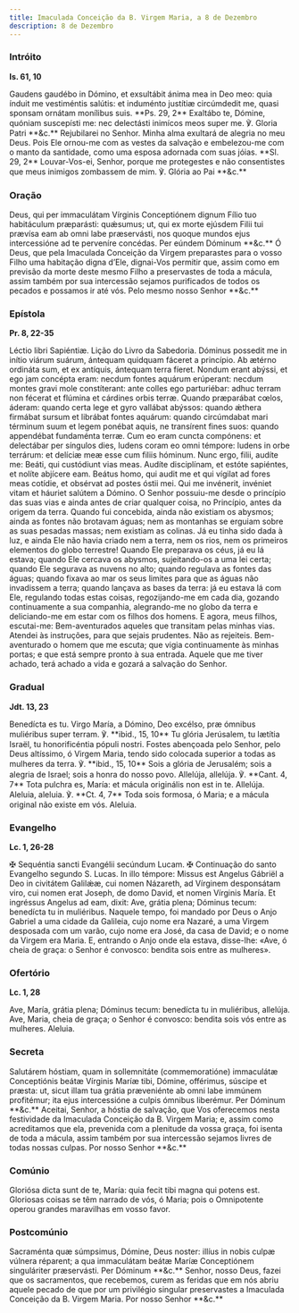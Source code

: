 ```yaml
---
title: Imaculada Conceição da B. Virgem Maria, a 8 de Dezembro
description: 8 de Dezembro
---
```


### Intróito

**Is. 61, 10**

<div class="side-by-side not-content">
  <span class="text-justify">
    Gaudens gaudébo in Dómino, et exsultábit ánima mea in Deo meo: quia índuit
    me vestiméntis salútis: et induménto justítiæ circúmdedit me, quasi sponsam
    ornátam monílibus suis. **Ps. 29, 2** Exaltábo te, Dómine, quóniam
    suscepísti me: nec delectásti inimícos meos super me. ℣. Gloria Patri
    **&c.**
  </span>
  <span class="text-justify">
    Rejubilarei no Senhor. Minha alma exultará de alegria no meu Deus. Pois Ele
    ornou-me com as vestes da salvação e embelezou-me com o manto da santidade,
    como uma esposa adornada com suas jóias. **Sl. 29, 2** Louvar-Vos-ei,
    Senhor, porque me protegestes e não consentistes que meus inimigos zombassem
    de mim. ℣. Glória ao Pai **&c.**
  </span>
</div>

### Oração

<div class="side-by-side not-content">
  <span class="text-justify">
    Deus, qui per immaculátam Vírginis Conceptiónem dignum Fílio tuo habitáculum
    præparásti: quǽsumus; ut, qui ex morte ejúsdem Filii tui prævísa eam ab omni
    labe præservásti, nos quoque mundos ejus intercessióne ad te perveníre
    concédas. Per eúndem Dóminum **&c.**
  </span>
  <span class="text-justify">
    Ó Deus, que pela Imaculada Conceição da Virgem preparastes para o vosso
    Filho uma habitação digna d’Ele, dignai-Vos permitir que, assim como em
    previsão da morte deste mesmo Filho a preservastes de toda a mácula, assim
    também por sua intercessão sejamos purificados de todos os pecados e
    possamos ir até vós. Pelo mesmo nosso Senhor **&c.**
  </span>
</div>

### Epístola

**Pr. 8, 22-35**

<div class="side-by-side not-content">
  <span class="text-justify">Léctio libri Sapiéntiæ.</span>
  <span class="text-justify">Lição do Livro da Sabedoria.</span>
  <span class="text-justify">
    Dóminus possedit me in inítio viárum suárum, ántequam quidquam fáceret a
    princípio. Ab ætérno ordináta sum, et ex antíquis, ántequam terra fíeret.
    Nondum erant abýssi, et ego jam concépta eram: necdum fontes aquárum
    erúperant: necdum montes gravi mole constíterant: ante colles ego
    parturiébar: adhuc terram non fécerat et flúmina et cárdines orbis terræ.
    Quando præparábat cœlos, áderam: quando certa lege et gyro vallábat abýssos:
    quando ǽthera firmábat sursum et librábat fontes aquárum: quando circúmdabat
    mari términum suum et legem ponébat aquis, ne transírent fines suos: quando
    appendébat fundaménta terræ. Cum eo eram cuncta compónens: et delectábar per
    síngulos dies, ludens coram eo omni témpore: ludens in orbe terrárum: et
    delíciæ meæ esse cum filiis hóminum. Nunc ergo, filii, audíte me: Beáti, qui
    custódiunt vias meas. Audíte disciplínam, et estóte sapiéntes, et nolíte
    abjícere eam. Beátus homo, qui audit me et qui vígilat ad fores meas
    cotídie, et obsérvat ad postes óstii mei. Qui me invénerit, invéniet vitam
    et háuriet salútem a Dómino.
  </span>
  <span class="text-justify">
    O Senhor possuiu-me desde o princípio das suas vias e ainda antes de criar
    qualquer coisa, no Princípio, antes da origem da terra. Quando fui
    concebida, ainda não existiam os abysmos; ainda as fontes não brotavam
    águas; nem as montanhas se erguiam sobre as suas pesadas massas; nem
    existiam as colinas. Já eu tinha sido dada à luz, e ainda Ele não havia
    criado nem a terra, nem os rios, nem os primeiros elementos do globo
    terrestre! Quando Ele preparava os céus, já eu lá estava; quando Ele cercava
    os abysmos, sujeitando-os a uma lei certa; quando Ele segurava as nuvens no
    alto; quando regulava as fontes das águas; quando fixava ao mar os seus
    limites para que as águas não invadissem a terra; quando lançava as bases da
    terra: já eu estava lá com Ele, regulando todas estas coisas, regozijando-me
    em cada dia, gozando continuamente a sua companhia, alegrando-me no globo da
    terra e deliciando-me em estar com os filhos dos homens. E agora, meus
    filhos, escutai-me: Bem-aventurados aqueles que transitam pelas minhas vias.
    Atendei às instruções, para que sejais prudentes. Não as rejeiteis.
    Bem-aventurado o homem que me escuta; que vigia continuamente às minhas
    portas; e que está sempre pronto à sua entrada. Aquele que me tiver achado,
    terá achado a vida e gozará a salvação do Senhor.
  </span>
</div>

### Gradual

**Jdt. 13, 23**

<div class="side-by-side not-content">
  <span class="text-justify">
    Benedícta es tu. Virgo María, a Dómino, Deo excélso, præ ómnibus muliéribus
    super terram. ℣. **ibid., 15, 10** Tu glória Jerúsalem, tu lætítia Israël,
    tu honorificéntia pópuli nostri.
  </span>
  <span class="text-justify">
    Fostes abençoada pelo Senhor, pelo Deus altíssimo, ó Virgem Maria, tendo
    sido colocada superior a todas as mulheres da terra. ℣. **ibid., 15, 10**
    Sois a glória de Jerusalém; sois a alegria de Israel; sois a honra do nosso
    povo.
  </span>
  <span class="text-justify">
    Allelúja, allelúja. ℣. **Cant. 4, 7** Tota pulchra es, María: et mácula
    originális non est in te. Allelúja.
  </span>
  <span class="text-justify">
    Aleluia, aleluia. ℣. **Ct. 4, 7** Toda sois formosa, ó Maria; e a mácula
    original não existe em vós. Aleluia.
  </span>
</div>

### Evangelho

**Lc. 1, 26-28**

<div class="side-by-side not-content">
  <span class="text-justify">
    <span class="text-red-500">✠</span> Sequéntia sancti Evangélii secúndum
    Lucam.
  </span>
  <span class="text-justify">
    <span class="text-red-500">✠</span> Continuação do santo Evangelho segundo
    S. Lucas.
  </span>
  <span class="text-justify">
    In illo témpore: Missus est Angelus Gábriël a Deo in civitátem Galilǽæ, cui
    nomen Názareth, ad Vírginem desponsátam viro, cui nomen erat Joseph, de domo
    David, et nomen Vírginis María. Et ingréssus Angelus ad eam, dixit: Ave,
    grátia plena; Dóminus tecum: benedícta tu in muliéribus.
  </span>
  <span class="text-justify">
    Naquele tempo, foi mandado por Deus o Anjo Gabriel a uma cidade da Galileia,
    cujo nome era Nazaré, a uma Virgem desposada com um varão, cujo nome era
    José, da casa de David; e o nome da Virgem era Maria. E, entrando o Anjo
    onde ela estava, disse-lhe: «Ave, ó cheia de graça: o Senhor é convosco:
    bendita sois entre as mulheres».
  </span>
</div>

### Ofertório

**Lc. 1, 28**

<div class="side-by-side not-content">
  <span class="text-justify">
    Ave, María, grátia plena; Dóminus tecum: benedícta tu in muliéribus,
    allelúja.
  </span>
  <span class="text-justify">
    Ave, Maria, cheia de graça; o Senhor é convosco: bendita sois vós entre as
    mulheres. Aleluia.
  </span>
</div>

### Secreta

<div class="side-by-side not-content">
  <span class="text-justify">
    Salutárem hóstiam, quam in sollemnitáte (commemoratióne) immaculátæ
    Conceptiónis beátæ Vírginis Maríæ tibi, Dómine, offérimus, súscipe et
    præsta: ut, sicut illam tua grátia præveniénte ab omni labe immúnem
    profitémur; ita ejus intercessióne a culpis ómnibus liberémur. Per Dóminum
    **&c.**
  </span>
  <span class="text-justify">
    Aceitai, Senhor, a hóstia de salvação, que Vos oferecemos nesta festividade
    da Imaculada Conceição da B. Virgem Maria; e, assim como acreditamos que
    ela, prevenida com a plenitude da vossa graça, foi isenta de toda a mácula,
    assim também por sua intercessão sejamos livres de todas nossas culpas. Por
    nosso Senhor **&c.**
  </span>
</div>

### Comúnio

<div class="side-by-side not-content">
  <span class="text-justify">
    Gloriósa dicta sunt de te, María: quia fecit tibi magna qui potens est.
  </span>
  <span class="text-justify">
    Gloriosas coisas se têm narrado de vós, ó Maria; pois o Omnipotente operou
    grandes maravilhas em vosso favor.
  </span>
</div>

### Postcomúnio

<div class="side-by-side not-content">
  <span class="text-justify">
    Sacraménta quæ súmpsimus, Dómine, Deus noster: illíus in nobis culpæ vúlnera
    réparent; a qua immaculátam beátæ Maríæ Conceptiónem singuláriter
    præservásti. Per Dóminum **&c.**
  </span>
  <span class="text-justify">
    Senhor, nosso Deus, fazei que os sacramentos, que recebemos, curem as
    feridas que em nós abriu aquele pecado de que por um privilégio singular
    preservastes a Imaculada Conceição da B. Virgem Maria. Por nosso Senhor
    **&c.**
  </span>
</div>
